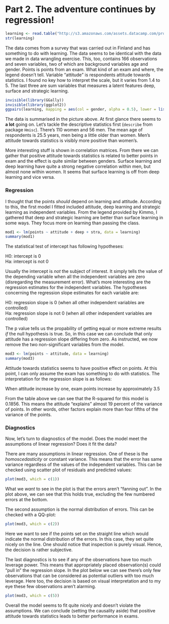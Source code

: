 # Part 2. The adventure continues by regression!

```r
learning <- read.table("http://s3.amazonaws.com/assets.datacamp.com/production/course_2218/datasets/learning2014.txt", sep = ",", header = T)
str(learning)
```

The data comes from a survey that was carried out in Finland and has something to do with learning. The data seems to be identical with the data we made in data wrangling exercise. This, too,  contains 166 observations and seven variables, two of which are background variables age and gender. Points is points from an exam. What kind of an exam and where, the legend doesn't tell. Variable "attitude" is respondents attitude towards statistics. I found no key how to interpret the scale, but it varies from 1.4 to 5. The last three are sum variables that measures a latent features deep, surface and strategic learning.

```r
invisible(library(GGally))
invisible(library(ggplot2))
ggpairs(learning, mapping = aes(col = gender, alpha = 0.5), lower = list(combo = wrap("facethist", bins = 20)))
```

The data is summarised in the picture above. At first glance there seems to **a lot** going on. Let's tackle the descriptive statistics first (`describe` from package `Hmisc`). There's 110 women and 56 men. The mean age of respondents is 25.5 years, men being a little older than women. Men's attitude towards statistics is visibly more positive than women's.

More interesting stuff is shown in correlation matrices. From there we can gather that positive attitude towards statistics is related to better points in exam and the effect is quite similar between genders. Surface learning and deep learning have quite a strong negative correlation within men, but almost none within women. It seems that surface learning is off from deep learning and vice versa.

### Regression

I thought that the points _should_ depend on learning and attitude. According to this, the first model I fitted included attitude, deep learning and strategic learning as independent variables. From the legend provided by 
Kimmo, I gathered that deep and strategic learning are better than surface learning in some ways. They focus more on learning than passing the class.

```r
mod1 <- lm(points ~ attitude + deep + stra, data = learning)
summary(mod1)
```

The statistical test of intercept has following hypotheses:

H0: intercept is 0 \
Ha: intercept is not 0

Usually the intercept is *not* the subject of interest. It simply tells the value of the depending variable when all the independent variables are zero (disregarding the measurement error). What's more interesting are the regression estimates for the independent variables. The hypotheses concerning the regression slope estimates for each variable are:

H0: regression slope is 0 (when all other independent variables are controlled) \
Ha: regression slope is not 0 (when all other independent variables are controlled)

The p value tells us the propability of getting equal or more extreme results *if* the null hypothesis is true. So, in this case we can conclude that only attitude has a regression slope differing from zero. As instructed, we now remove the two non-significant variables from the model.

```r
mod3 <- lm(points ~ attitude, data = learning)
summary(mod3)
```

Attitude towards statistics seems to have positive effect on points. At this point, I can only assume the exam has something to do with statistics. The interpretation for the regression slope is as follows:

When attitude increase by one, exam points increase by approximately 3.5

From the table above we can see that the R-squared for this model is 0.1856. This means the attitude "explains" almost 19 percent of the variance of points. In other words, other factors explain more than four fifths of the variance of the points.

### Diagnostics

Now, let's turn to diagnostics of the model. Does the model meet the assumptions of linear regression? Does it fit the data?

There are many assumptions in linear regression. One of these is the *homoscedasticity* or constant variance. This means that the error has same variance regardless of the values of the independent variables. This can be checked using scatter plot of residuals and predicted values:

```r
plot(mod3, which = c(1))
```

What we *want* to see in the plot is that the errors aren't "fanning out". In the plot above, we can see that this holds true, excluding the few numbered errors at the bottom.

The second assumption is the normal distribution of errors. This can be checked with a QQ-plot:

```r
plot(mod3, which = c(2))
```

Here we want to see if the points set on the straight line which would indicate the normal distribution of the errors. In this case, they set quite nicely on the line. One should notice that inspection is purely visual. Hence, the decision is rather subjective.

The last diagnostics is to see if any of the observations have too much leverage power. This means that appropriately placed observation(s) could "pull in" the regression slope. In the plot below we can see there's only few observations that can be considered as potential outliers with too much leverage. Here too, the decision is based on visual interpretation and to my eye these few observations aren't alarming.

```r
plot(mod3, which = c(5))
```

Overall the model seems to fit quite nicely and doesn't violate the assumptions. We can conclude (setting the causality aside) that positive attitude towards statistics leads to better performance in exams.
